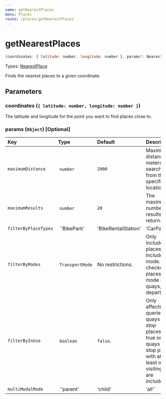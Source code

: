 ```yaml
---
name: getNearestPlaces
menu: Places
route: /places/getNearestPlaces
---
```


# getNearestPlaces

```javascript
(coordinates: { latitude: number, longitude: number }, params?: NearestPlacesParams) => Promise<Array<NearestPlace>>
```

Types: [NearestPlace](flow-types/NearestPlace.js)

Finds the nearest places to a given coordinate.

## Parameters

### coordinates (`{ latitude: number, longitude: number }`)
The latitude and longitude for the point you want to find places close to.

### params (`Object`) [Optional]

| Key                      | Type           | Default      | Description |
|:-------------------------|:---------------|:-------------|:------------|
| `maximumDistance`        | `number`       | `2000`       | Maximum distance (in meters) to search for from the specified location. |
| `maximumResults`         | `number`       | `20`         | The maximum number of results to return. |
| `filterByPlaceTypes`     | `'BikePark' | 'BikeRentalStation' | 'CarPark' | 'Quay' | 'StopPlace'` | No restrictions. | Only include places of given types if set. |
| `filterByModes`          | `TransportMode` | No restrictions. | Only include places that include this mode. Only checked for places with mode i.e. quays, departures. |
| `filterByInUse`          | `boolean` | `false`. | Only affects queries for quays and stop places. If true only quays and stop places with at least one visiting line are included. |
| `multiModalMode`          | `'parent' | 'child' | 'all'` | `'parent'`. | MultiModalMode for query. To control whether multi modal parent stop places, their mono modal children or both are included in the response. Does not affect mono modal stop places that do not belong to a multi modal stop place. Only applicable for placeType StopPlace |
